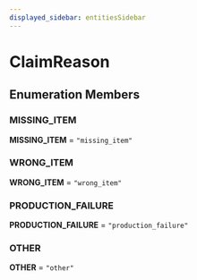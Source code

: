 ```yaml
---
displayed_sidebar: entitiesSidebar
---
```



# ClaimReason

## Enumeration Members

### MISSING\_ITEM

 **MISSING\_ITEM** = `"missing_item"`

### WRONG\_ITEM

 **WRONG\_ITEM** = `"wrong_item"`

### PRODUCTION\_FAILURE

 **PRODUCTION\_FAILURE** = `"production_failure"`

### OTHER

 **OTHER** = `"other"`
